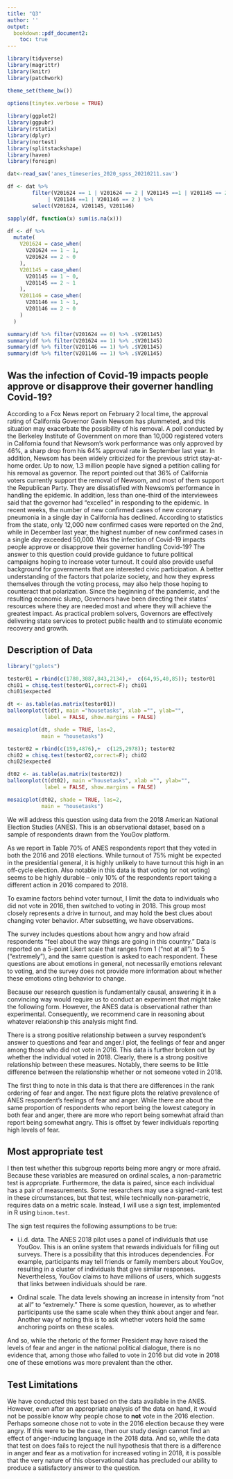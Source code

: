 ```yaml
---
title: "Q3"
author: ''
output:
  bookdown::pdf_document2: 
    toc: true
---
```

\newcommand{\E}{\text{E}}
\newcommand{\V}{\text{V}}
\newcommand{\R}{\mathbb{R}}
\newcommand{\Cov}{\mathbb{\text{Cov}}}

 

\clearpage

```r
library(tidyverse) 
library(magrittr)
library(knitr)
library(patchwork)

theme_set(theme_bw())

options(tinytex.verbose = TRUE)
 
library(ggplot2)
library(ggpubr)
library(rstatix)
library(dplyr)
library(nortest)
library(splitstackshape)
library(haven)
library(foreign)

```

```r

dat<-read_sav('anes_timeseries_2020_spss_20210211.sav')

df <- dat %>%
        filter(V201624 == 1 | V201624 == 2 | V201145 ==1 | V201145 == 2 
             | V201146 ==1 | V201146 == 2 ) %>%
        select(V201624, V201145, V201146)

sapply(df, function(x) sum(is.na(x)))

df <- df %>%
  mutate(
    V201624 = case_when(
      V201624 == 1 ~ 1,
      V201624 == 2 ~ 0
    ),
    V201145 = case_when(
      V201145 == 1 ~ 0,
      V201145 == 2 ~ 1
    ), 
    V201146 = case_when(
      V201146 == 1 ~ 1,
      V201146 == 2 ~ 0
    )
  )

summary(df %>% filter(V201624 == 0) %>% .$V201145)
summary(df %>% filter(V201624 == 1) %>% .$V201145)
summary(df %>% filter(V201146 == 1) %>% .$V201145)
summary(df %>% filter(V201146 == 1) %>% .$V201145)
```



## Was the infection of Covid-19 impacts people approve or disapprove their governer handling Covid-19?  

According to a Fox News report on February 2 local time, the approval rating of California Governor Gavin Newsom has plummeted, and this situation may exacerbate the possibility of his removal. A poll conducted by the Berkeley Institute of Government on more than 10,000 registered voters in California found that Newsom’s work performance was only approved by 46%, a sharp drop from his 64% approval rate in September last year. In addition, Newsom has been widely criticized for the previous strict stay-at-home order. Up to now, 1.3 million people have signed a petition calling for his removal as governor. The report pointed out that 36% of California voters currently support the removal of Newsom, and most of them support the Republican Party. They are dissatisfied with Newsom's performance in handling the epidemic. In addition, less than one-third of the interviewees said that the governor had “excelled” in responding to the epidemic. In recent weeks, the number of new confirmed cases of new coronary pneumonia in a single day in California has declined. According to statistics from the state, only 12,000 new confirmed cases were reported on the 2nd, while in December last year, the highest number of new confirmed cases in a single day exceeded 50,000.  Was the infection of Covid-19 impacts people approve or disapprove their governer handling Covid-19? The answer to this question could provide guidance to future political campaigns hoping to increase voter turnout. It could also provide useful background for governments that are interested civic participation. A better understanding of the factors that polarize society, and how they express themselves through the voting process, may also help those hoping to counteract that polarization. Since the beginning of the pandemic, and the resulting economic slump, Governors have been directing their states’ resources where they are needed most and where they will achieve the greatest impact. As practical problem solvers, Governors are effectively delivering state services to protect public health and to stimulate economic recovery and growth. 



## Description of Data

```r
library("gplots")

testor01 = rbind(c(1780,3087,843,2134),+  c(64,95,40,85)); testor01
chi01 = chisq.test(testor01,correct=F); chi01
chi01$expected

dt <- as.table(as.matrix(testor01))
balloonplot(t(dt), main ="housetasks", xlab ="", ylab="",
            label = FALSE, show.margins = FALSE)

mosaicplot(dt, shade = TRUE, las=2,
           main = "housetasks")
```




```r

testor02 = rbind(c(159,4876),+  c(125,2978)); testor02
chi02 = chisq.test(testor02,correct=F); chi02
chi02$expected

dt02 <- as.table(as.matrix(testor02))
balloonplot(t(dt02), main ="housetasks", xlab ="", ylab="",
            label = FALSE, show.margins = FALSE)

mosaicplot(dt02, shade = TRUE, las=2,
           main = "housetasks")


```


We will address this question using data from the 2018 American National Election Studies (ANES).  This is an observational dataset, based on a sample of respondents drawn from the YouGov platform. 

As we report in Table  70% of ANES respondents report that they voted in both the 2016 and 2018 elections. While turnout of 75% might be expected in the presidential general, it is highly unlikely to have turnout this high in an off-cycle election. Also notable in this data is that voting (or not voting) seems to be highly durable -- only 10% of the respondents report taking a different action in 2016 compared to 2018. 

To examine factors behind voter turnout, I limit the data to individuals who did not vote in 2016, then switched to voting in 2018.  This group most closely represents a drive in turnout, and may hold the best clues about changing voter behavior.  After subsetting, we have observations. 


The survey includes questions about how angry and how afraid respondents "feel about the way things are going in this country." Data is reported on a 5-point Likert scale that ranges from 1 ("not at all") to 5 ("extremely"), and the same question is asked to each respondent. These questions are about emotions in general, not necessarily emotions relevant to voting, and the survey does not provide more information about whether these emotions oting behavior to change.

Because our research question is fundamentally causal, answering it in a convincing way would require us to conduct an experiment that might take the following form. However, the ANES data is observational rather than experimental. Consequently, we recommend care in reasoning about whatever relationship this analysis might find. 

There is a strong positive relationship between a survey respondent's answer to questions and fear and anger.I plot, the feelings of fear and anger among those who did not vote in 2016. This data is further broken out by whether the individual voted in 2018. Clearly, there is a strong positive relationship between these measures. Notably, there seems to be little difference between the relationship whether or not someone voted in 2018. 

The first thing to note in this data is that there are differences in the rank ordering of fear and anger. The next figure plots the relative prevalence of ANES respondent's feelings of fear and anger. While there are about the same proportion of respondents who report being the lowest category in both fear and anger, there are more who report being somewhat afraid than report being somewhat angry. This is offset by fewer individuals reporting high levels of fear. 


## Most appropriate test 
 I then test whether this subgroup reports being more angry or more afraid. Because these variables are measured on ordinal scales, a non-parametric test is appropriate.  Furthermore, the data is paired, since each individual has a pair of measurements.   Some researchers may use a signed-rank test in these circumstances, but that test, while technically non-parametric, requires data on a metric scale.  Instead, I will use a sign test, implemented in R using `binom.test`. 

The sign test requires the following assumptions to be true:

- i.i.d. data.  The ANES 2018 pilot uses a panel of individuals that use YouGov.  This is an online system that rewards individuals for filling out surveys.  There is a possibility that this introduces dependencies.  For example, participants may tell friends or family members about YouGov, resulting in a cluster of individuals that give similar responses.  Nevertheless, YouGov claims to have millions of users, which suggests that links between individuals should be rare.

- Ordinal scale. The data levels showing an increase in intensity from "not at all" to "extremely."  There is some question, however, as to whether participants use the same scale when they think about anger and fear. Another way of noting this is to ask whether voters hold the same anchoring points on these scales.

And so, while the rhetoric of the former President may have raised the levels of fear and anger in the national political dialogue, there is no evidence that, among those who failed to vote in 2016 but did vote in 2018 one of these emotions was more prevalent than the other. 

## Test Limitations 

We have conducted this test based on the data available in the ANES. However, even after an appropriate analysis of the data on hand, it would not be possible know why people chose to **not** vote in the 2016 election. Perhaps someone chose not to vote in the 2016 election because they were angry. If this were to be the case, then our study design cannot find an effect of anger-inducing language in the 2018 data. And so, while the data that test on does fails to reject the null hypothesis that there is a difference in anger and fear as a motivation for increased voting in 2018, it is possible that the very nature of this observational data has precluded our ability to produce a satisfactory answer to the question. 
